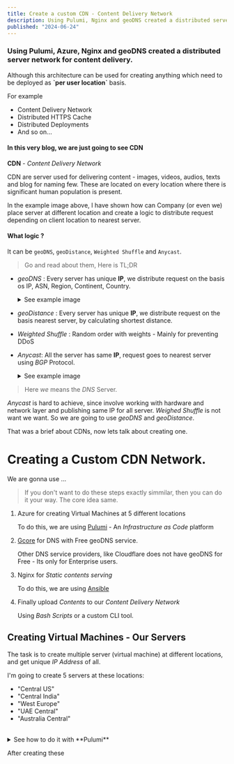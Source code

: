 ```yaml
---
title: Create a custom CDN - Content Delivery Network
description: Using Pulumi, Nginx and geoDNS created a distributed server network for content delivery.
published: "2024-06-24"
---
```


### Using Pulumi, Azure, Nginx and geoDNS created a distributed server network for content delivery.
Although this architecture can be used for creating anything which need to be deployed as **\`per user location\`** basis.

For example

- Content Delivery Network
- Distributed  HTTPS Cache
- Distributed Deployments
- And so on...

#### In this very blog, we are just going to see CDN

**CDN** - _Content Delivery Network_

<BlogImage
    src="https://i.imgur.com/cz0tTsI.png"
    alt="cdn example"
    width={1478}
    height={792}
 />

CDN are server used for delivering content - images, videos, audios, texts and blog for naming few. These are located 
on every location where there is significant human population is present.

In the example image above, I have shown how can Company (or even we) place server at different location and create a logic to 
distribute request depending on client location to nearest server.

<BlogImage
    alt="nearest server example"
    src="https://i.imgur.com/r5yYY0B.png"
    width={432}
    height={306}
/>

#### What logic ?

It can be `geoDNS`, `geoDistance`, `Weighted Shuffle` and `Anycast`.

> Go and read about them, Here is TL;DR

- *geoDNS* : Every server has unique **IP**, we distribute request on the basis os IP, ASN, Region, Continent, Country. 

    <details>
    <summary>See example image</summary>

        <BlogImage 
            src="https://i.imgur.com/Zt22jto.png"
            alt="GeoDNS example"
            width={1100}
            height={753}
        />

    </details>

- *geoDistance* : Every server has unique **IP**, we distribute request on the basis nearest server, by calculating shortest distance. 

- *Weighted Shuffle* : Random order with weights - Mainly for preventing DDoS 

- *Anycast*: All the server has same **IP**, request goes to nearest server using *BGP* Protocol. 

    <details>
    <summary>See example image</summary>

        <BlogImage 
            src="https://i.imgur.com/cigYslY.png"
            alt="Anycast example"
            width={1100}
            height={753}
        />

    </details>

> Here *we* means the *DNS* Server.

_Anycast_ is hard to achieve, since involve working with hardware and network layer and publishing same IP for all server.  _Weighed Shuffle_ is not want we want. 
So we are going to use _geoDNS_ and _geoDistance_.

That was a brief about CDNs, now lets talk about creating one. 

# Creating a Custom CDN Network. 

We are gonna use ...

> If you don't want to do these steps exactly simmilar, then you can do it your way. The core
> idea same.

1. Azure for creating Virtual Machines at 5 different locations

    To do this, we are using [Pulumi](https://www.pulumi.com/) - An _Infrastructure as Code_ platform 

2. [Gcore](https://www.pulumi.com/) for DNS with Free geoDNS service. 

    Other DNS service providers, like Cloudflare does not have geoDNS for Free - Its only for Enterprise users.

3. Nginx for _Static contents serving_
    
    To do this, we are using [Ansible](https://www.ansible.com/)

4. Finally upload _Contents_ to our _Content Delivery Network_

    Using _Bash Scripts_ or a custom CLI tool.

## Creating Virtual Machines - Our Servers

The task is to create multiple server (virtual machine) at different locations, and get unique *IP Address* of all.

I'm going to create 5 servers at these locations:

-   "Central US"
-   "Central India"
-   "West Europe"
-   "UAE Central"
-   "Australia Central"

<br />
<details>
    <summary>See how to do it with **Pulumi**</summary>
</details>

After creating these